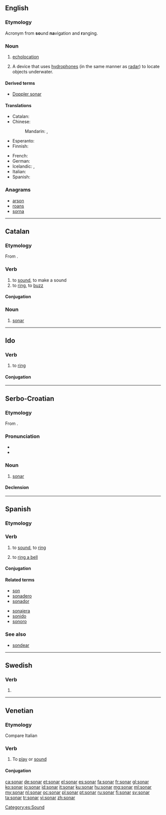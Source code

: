 {{also|Sonar|soñar}}
==English==

===Etymology===
{{wikipedia}}
Acronym from '''so'''und '''na'''vigation and '''r'''anging.

===Noun===
{{en-noun}}

# {{nautical}} [[echolocation]]
# {{nautical}} A device that uses [[hydrophone]]s (in the same manner as [[radar]]) to locate objects underwater.

====Derived terms====
* [[Doppler sonar]]

====Translations====
{{trans-top|device}}
* Catalan: {{t+|ca|sonar|m}}
* Chinese:
*: Mandarin: {{t-|cmn|聲納|sc=Hani}}, {{t-|cmn|声纳|tr=shēngnà|sc=Hani}}
* Esperanto: {{t-|eo|sonaro}}
* Finnish: {{t-|fi|kaikuluotain}}
{{trans-mid}}
* French: {{t+|fr|sonar|m}}
* German: {{t-|de|Sonar|n}}
* Icelandic: {{t-|is|ómsjá|f}}, {{t-|is|sónar|m}}
* Italian: {{t-|it|idrofono|m}}
* Spanish: {{t-|es|sónar|m}}
{{trans-bottom}}

===Anagrams===
* [[arson#English|arson]]
* [[roans#English|roans]]
* [[sorna#English|sorna]]

----
==Catalan==

===Etymology===
From {{term|so|lang=ca}}.

===Verb===
{{ca-verb|ar|son}}

# to [[sound]], to make a sound
# to [[ring]], to [[buzz]]

====Conjugation====
{{ca-conj-ar|son}}

===Noun===
{{ca-noun|m|-}}

# [[#English|sonar]]

----

==Ido==

===Verb===
{{io-verb|son}}

# to [[ring]]

====Conjugation====
{{io-verb-conj|son}}

----

==Serbo-Croatian==

===Etymology===
From {{etyl|en|sh}} {{term|sonar|lang=en}}.

===Pronunciation===
* {{IPA|/sǒnaːr/|lang=sh}}
* {{hyphenation|so|nar}}

===Noun===
{{sh-noun|g=m|head=sònār|r|сонар|со̀на̄р}}

# [[#English|sonar]]

====Declension====
{{sh-decl-noun
|sònār|sonari
|sonára|sonara
|sonaru|sonarima
|sonar|sonare
|sonare|sonari
|sonaru|sonarima
|sonarom|sonarima
}}

----

==Spanish==

===Etymology===
{{etyl|la|es}} {{term|sonare|lang=la}}

===Verb===
{{es-verb|son|ar|pres=sueno}}

# to [[sound]], to [[ring]]
# {{figuratively|lang=es}} to [[ring a bell]]
#: {{usex|Me '''suena''' el nombre, pero no lo ubico.|translation=His name '''rings a bell''' but I can't place him.}}

====Conjugation====
{{es-conj-ar (o-ue)|s|n}}

====Related terms====
{{top2}}
* [[son]]
* [[sonadero]]
* [[sonador]]
{{mid2}}
* [[sonajera]]
* [[sonido]]
* [[sonoro]]
{{bottom}}

===See also===
* [[sondear]]

[[Category:es:Sound]]

----

==Swedish==

===Verb===
{{head|sv|verb form}}

# {{sv-verb-form-pre|sona}}

----
==Venetian==

===Etymology===
Compare Italian {{term|suonare|lang=it}}

===Verb===
{{head|vec|verb}} {{transitive}}

# To [[play]] or [[sound]]

====Conjugation====
{{vec-conj-ar|son|aver}}

[[ca:sonar]]
[[de:sonar]]
[[et:sonar]]
[[el:sonar]]
[[es:sonar]]
[[fa:sonar]]
[[fr:sonar]]
[[gl:sonar]]
[[ko:sonar]]
[[io:sonar]]
[[id:sonar]]
[[it:sonar]]
[[ku:sonar]]
[[hu:sonar]]
[[mg:sonar]]
[[ml:sonar]]
[[my:sonar]]
[[nl:sonar]]
[[oc:sonar]]
[[pl:sonar]]
[[pt:sonar]]
[[ru:sonar]]
[[fi:sonar]]
[[sv:sonar]]
[[ta:sonar]]
[[tr:sonar]]
[[vi:sonar]]
[[zh:sonar]]